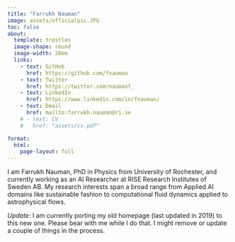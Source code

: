```yaml
---
title: "Farrukh Nauman"
image: assets/officialpic.JPG
toc: false
about: 
  template: trestles
  image-shape: round
  image-width: 20em
  links:
    - text: GitHub
      href: https://github.com/fnauman
    - text: Twitter
      href: https://twitter.com/naumanf_
    - text: LinkedIn
      href: https://www.linkedin.com/in/fnauman/
    - text: Email
      href: mailto:farrukh.nauman@ri.se
    # - text: CV
    #   href: "assets/cv.pdf"

format: 
  html: 
    page-layout: full
---
```


<!-- # About -->

I am Farrukh Nauman, PhD in Physics from University of Rochester, and currently working as an AI Researcher at RISE Research Institutes of Sweden AB. My research interests span a broad range from Applied AI domains like sustainable fashion to computational fluid dynamics applied to astrophysical flows. 

*Update*: I am currently porting my old homepage (last updated in 2019) to this new one. Please bear with me while I do that. I might remove or update a couple of things in the process.
